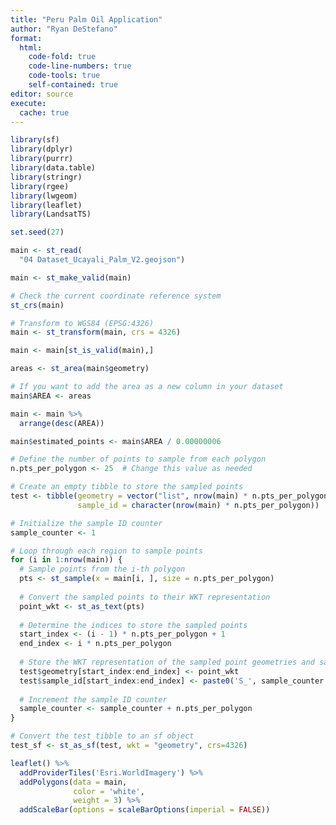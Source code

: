 ```yaml
---
title: "Peru Palm Oil Application"
author: "Ryan DeStefano"
format: 
  html:
    code-fold: true
    code-line-numbers: true
    code-tools: true
    self-contained: true
editor: source
execute: 
  cache: true
---
```


```r
library(sf)
library(dplyr)
library(purrr)
library(data.table)
library(stringr)
library(rgee)
library(lwgeom)
library(leaflet)
library(LandsatTS)
```

```r
set.seed(27)

main <- st_read(
  "04 Dataset_Ucayali_Palm_V2.geojson")

main <- st_make_valid(main)

# Check the current coordinate reference system
st_crs(main)

# Transform to WGS84 (EPSG:4326)
main <- st_transform(main, crs = 4326)
```

```r
main <- main[st_is_valid(main),]

areas <- st_area(main$geometry)

# If you want to add the area as a new column in your dataset
main$AREA <- areas
```

```r
main <- main %>% 
  arrange(desc(AREA)) 

main$estimated_points <- main$AREA / 0.00000006

# Define the number of points to sample from each polygon
n.pts_per_polygon <- 25  # Change this value as needed

# Create an empty tibble to store the sampled points
test <- tibble(geometry = vector("list", nrow(main) * n.pts_per_polygon),
               sample_id = character(nrow(main) * n.pts_per_polygon))

# Initialize the sample ID counter
sample_counter <- 1

# Loop through each region to sample points
for (i in 1:nrow(main)) {
  # Sample points from the i-th polygon
  pts <- st_sample(x = main[i, ], size = n.pts_per_polygon)
  
  # Convert the sampled points to their WKT representation
  point_wkt <- st_as_text(pts)
  
  # Determine the indices to store the sampled points
  start_index <- (i - 1) * n.pts_per_polygon + 1
  end_index <- i * n.pts_per_polygon
  
  # Store the WKT representation of the sampled point geometries and sample IDs in the test tibble
  test$geometry[start_index:end_index] <- point_wkt
  test$sample_id[start_index:end_index] <- paste0('S_', sample_counter:(sample_counter + n.pts_per_polygon - 1))
  
  # Increment the sample ID counter
  sample_counter <- sample_counter + n.pts_per_polygon
}

# Convert the test tibble to an sf object
test_sf <- st_as_sf(test, wkt = "geometry", crs=4326)

leaflet() %>%
  addProviderTiles('Esri.WorldImagery') %>%
  addPolygons(data = main,
              color = 'white',
              weight = 3) %>%
  addScaleBar(options = scaleBarOptions(imperial = FALSE))
```
